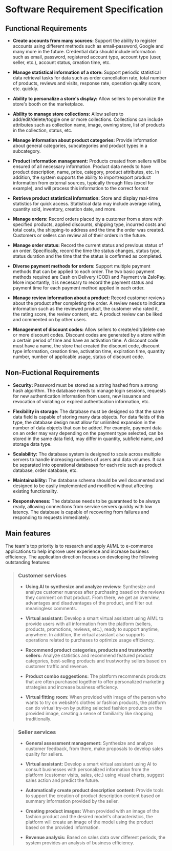 # Software Requirement Specification 

## Functional Requirements

- **Create accounts from many sources:** Support the ability to register accounts using different methods such as email-password, Google and many more in the future. 
Credential data should include information such as email, password, registered account type, account type (user, seller, etc.), account status, creation time, etc. 

- **Manage statistical information of a store:** Support periodic statistical data retrieval tasks for data such as order cancellation rate, total number of products, reviews and visits, response rate, operation quality score, etc. quickly.

- **Ability to personalize a store's display:** Allow sellers to personalize the store's booth on the marketplace.

- **Ability to manage store collections:** Allow sellers to add/edit/delete/toggle one or more collections. Collections can include attributes such as collection name, image, owning store, list of products in the collection, status, etc.

- **Manage information about product categories:** Provide information about general categories, subcategories and product types in a subcategory.

- **Product information management:** 
Products created from sellers will be ensured of all necessary information. 
Product data needs to have product description, name, price, category, product attributes, etc. 
In addition, the system supports the ability to import/export product information from external sources, typically through files (excel for example), and will process this information to the correct format

- **Retrieve product statistical information:** Store and display real-time statistics for quick access. Statistical data may include average rating, quantity sold, inventory, creation date, and more.

- **Manage orders:** Record orders placed by a customer from a store with specified products, applied discounts, shipping type, incurred costs and total costs, the shipping-to address and the time the order was created. Customers or sellers can review all of their orders in the future.

- **Manage order status:** Record the current status and previous status of an order. Specifically, record the time the status changes, status type, status duration and the time that the status is confirmed as completed.

- **Diverse payment methods for orders:** 
Support multiple payment methods that can be applied to each order. The two basic payment methods required are Cash on Delivery (COD) and Payment via ZaloPay. 
More importantly, it is necessary to record the payment status and payment time for each payment method applied in each order.

- **Manage review information about a product:** 
Record customer reviews about the product after completing the order. 
A review needs to indicate information such as the reviewed product, the customer who rated it, the rating score, the review content, etc. 
A product review can be liked and commented on by other users.

- **Management of discount codes:** 
Allow sellers to create/edit/delete one or more discount codes. 
Discount codes are generated by a store within a certain period of time and have an activation time. 
A discount code must have a name, the store that created the discount code, discount type information, creation time, activation time, expiration time, quantity number, number of applicable usage, status of discount code.

## Non-Fuctional Requirements

- **Security:** 
Password must be stored as a string hashed from a strong hash algorithm. 
The database needs to manage login sessions, requests for new authentication information from users, new issuance and revocation of violating or expired authentication information, etc.

- **Flexibility in storage:** 
The database must be designed so that the same data field is capable of storing many data objects. 
For data fields of this type, the database design must allow for unlimited expansion in the number of data objects that can be added. 
For example, payment data on an order may vary depending on the payment type selected, can be stored in the same data field, may differ in quantity, subfield name, and storage data type.

- **Scalability:** 
The database system is designed to scale across multiple servers to handle increasing numbers of users and data volumes. 
It can be separated into operational databases for each role such as product database, order database, etc.

- **Maintainability:** 
The database schema should be well documented and designed to be easily implemented and modified without affecting existing functionality.

- **Responsiveness:** 
The database needs to be guaranteed to be always ready, allowing connections from service servers quickly with low latency. 
The database is capable of recovering from failures and responding to requests immediately.

## Main features

The team's top priority is to research and apply AI/ML to e-commerce applications to help improve user experience and increase business efficiency. 
The application direction focuses on developing the following outstanding features:

>### Customer services
>
>- **Using AI to synthesize and analyze reviews:** Synthesize and analyze customer nuances after purchasing based on the reviews they comment on that product. From there, we get an overview, advantages and disadvantages of the product, and filter out meaningless comments.
>
>- **Virtual assistant:** Develop a smart virtual assistant using AIML to provide users with all information from the platform (sellers, products, promotions, reviews, etc.), ready to support anytime, anywhere. In addition, the virtual assistant also supports operations related to purchases to optimize usage efficiency.
>
>- **Recommend product categories, products and trustworthy sellers:** Analyze statistics and recommend featured product categories, best-selling products and trustworthy sellers based on customer traffic and revenue.
>
>- **Product combo suggestions:** The platform recommends products that are often purchased together to offer personalized marketing strategies and increase business efficiency.
>
>- **Virtual fitting room:** When provided with image of the person who wants to try on website's clothes or fashion products, the platform can do virtual try-on by putting selected fashion products on the provided image, creating a sense of familiarity like shopping traditionally.

>### Seller services
>
>- **General assessment management:** Synthesize and analyze customer feedback, from there, make proposals to develop sales quality for sellers.
>
>- **Virtual assistant:** Develop a smart virtual assistant using AI to consult businesses with personalized information from the platform (customer visits, sales, etc.) using visual charts, suggest sales action and predict the future.
>
>- **Automatically create product description content:** Provide tools to support the creation of product description content based on summary information provided by the seller.
>
>- **Creating product images:** When provided with an image of the fashion product and the desired model's characteristics, the platform will create an image of the model using the product based on the provided information.
>
>- **Revenue analysis:** Based on sales data over different periods, the system provides an analysis of business efficiency.